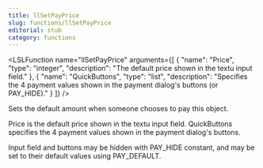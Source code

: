 ```yaml
---
title: llSetPayPrice
slug: functions/llSetPayPrice
editorial: stub
category: functions
---
```


<LSLFunction
	name="llSetPayPrice"
	arguments={[
	{
		"name": "Price",
		"type": "integer",
		"description": "The default price shown in the textu input field."
	},
	{
		"name": "QuickButtons",
		"type": "list",
		"description": "Specifies the 4 payment values shown in the payment dialog's buttons (or PAY_HIDE)."
	}
]}
/>

Sets the default amount when someone chooses to pay this object.

Price is the default price shown in the textu input field.  QuickButtons specifies the 4 payment values shown in the payment dialog's buttons.

Input field and buttons may be hidden with PAY_HIDE constant, and may be set to their default values using PAY_DEFAULT.
